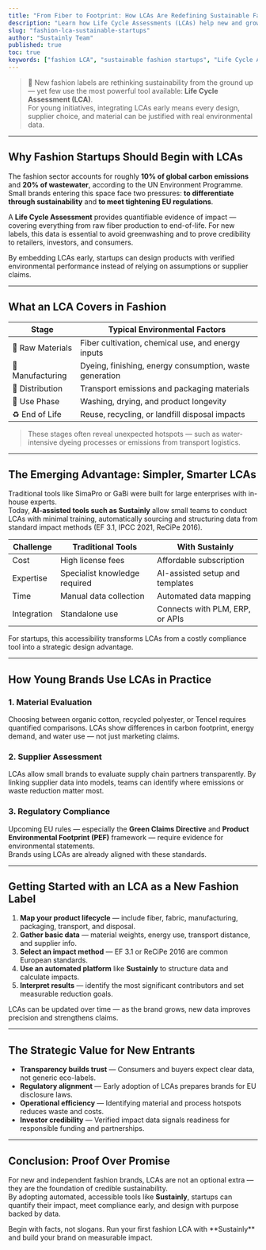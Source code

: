 ```yaml
---
title: "From Fiber to Footprint: How LCAs Are Redefining Sustainable Fashion for Emerging Brands"
description: "Learn how Life Cycle Assessments (LCAs) help new and growing fashion brands build sustainability and compliance into their designs from day one."
slug: "fashion-lca-sustainable-startups"
author: "Sustainly Team"
published: true
toc: true
keywords: ["fashion LCA", "sustainable fashion startups", "Life Cycle Assessment", "textile sustainability", "EU green claims", "Sustainly", "affordable LCA tools"]
---
```


> 👗 New fashion labels are rethinking sustainability from the ground up — yet few use the most powerful tool available: **Life Cycle Assessment (LCA)**.  
> For young initiatives, integrating LCAs early means every design, supplier choice, and material can be justified with real environmental data.

---

## Why Fashion Startups Should Begin with LCAs

The fashion sector accounts for roughly **10% of global carbon emissions** and **20% of wastewater**, according to the UN Environment Programme.  
Small brands entering this space face two pressures: **to differentiate through sustainability** and **to meet tightening EU regulations**.

A **Life Cycle Assessment** provides quantifiable evidence of impact — covering everything from raw fiber production to end-of-life. For new labels, this data is essential to avoid greenwashing and to prove credibility to retailers, investors, and consumers.

<Callout icon="leaf" color="#22C55E">
By embedding LCAs early, startups can design products with verified environmental performance instead of relying on assumptions or supplier claims.
</Callout>

---

## What an LCA Covers in Fashion

| Stage | Typical Environmental Factors |
|--------|-------------------------------|
| 🌾 Raw Materials | Fiber cultivation, chemical use, and energy inputs |
| 🧵 Manufacturing | Dyeing, finishing, energy consumption, waste generation |
| 🚚 Distribution | Transport emissions and packaging materials |
| 👚 Use Phase | Washing, drying, and product longevity |
| ♻️ End of Life | Reuse, recycling, or landfill disposal impacts |

> These stages often reveal unexpected hotspots — such as water-intensive dyeing processes or emissions from transport logistics.

---

## The Emerging Advantage: Simpler, Smarter LCAs

Traditional tools like SimaPro or GaBi were built for large enterprises with in-house experts.  
Today, **AI-assisted tools such as Sustainly** allow small teams to conduct LCAs with minimal training, automatically sourcing and structuring data from standard impact methods (EF 3.1, IPCC 2021, ReCiPe 2016).

| Challenge | Traditional Tools | With Sustainly |
|------------|------------------|----------------|
| Cost | High license fees | Affordable subscription |
| Expertise | Specialist knowledge required | AI-assisted setup and templates |
| Time | Manual data collection | Automated data mapping |
| Integration | Standalone use | Connects with PLM, ERP, or APIs |

<Tip>For startups, this accessibility transforms LCAs from a costly compliance tool into a strategic design advantage.</Tip>

---

## How Young Brands Use LCAs in Practice

### 1. **Material Evaluation**
Choosing between organic cotton, recycled polyester, or Tencel requires quantified comparisons. LCAs show differences in carbon footprint, energy demand, and water use — not just marketing claims.

### 2. **Supplier Assessment**
LCAs allow small brands to evaluate supply chain partners transparently. By linking supplier data into models, teams can identify where emissions or waste reduction matter most.

### 3. **Regulatory Compliance**
Upcoming EU rules — especially the **Green Claims Directive** and **Product Environmental Footprint (PEF)** framework — require evidence for environmental statements.  
Brands using LCAs are already aligned with these standards.

---

## Getting Started with an LCA as a New Fashion Label

1. **Map your product lifecycle** — include fiber, fabric, manufacturing, packaging, transport, and disposal.  
2. **Gather basic data** — material weights, energy use, transport distance, and supplier info.  
3. **Select an impact method** — EF 3.1 or ReCiPe 2016 are common European standards.  
4. **Use an automated platform** like **Sustainly** to structure data and calculate impacts.  
5. **Interpret results** — identify the most significant contributors and set measurable reduction goals.  

<Callout icon="chart-line" color="#16A34A">
LCAs can be updated over time — as the brand grows, new data improves precision and strengthens claims.
</Callout>

---

## The Strategic Value for New Entrants

- **Transparency builds trust** — Consumers and buyers expect clear data, not generic eco-labels.  
- **Regulatory alignment** — Early adoption of LCAs prepares brands for EU disclosure laws.  
- **Operational efficiency** — Identifying material and process hotspots reduces waste and costs.  
- **Investor credibility** — Verified impact data signals readiness for responsible funding and partnerships.

---

## Conclusion: Proof Over Promise

For new and independent fashion brands, LCAs are not an optional extra — they are the foundation of credible sustainability.  
By adopting automated, accessible tools like **Sustainly**, startups can quantify their impact, meet compliance early, and design with purpose backed by data.

<Callout icon="sparkles" color="#22C55E">
Begin with facts, not slogans.  
Run your first fashion LCA with **Sustainly** and build your brand on measurable impact.
</Callout>


